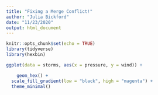 ```yaml
---
title: "Fixing a Merge Conflict!"
author: "Julia Bickford"
date: "11/23/2020"
output: html_document
---
```


```r
knitr::opts_chunk$set(echo = TRUE)
library(tidyverse)
library(hexbin)
```

```r
ggplot(data = storms, aes(x = pressure, y = wind)) +

	geom_hex() +
  scale_fill_gradient(low = "black", high = "magenta") +
  theme_minimal()
```

